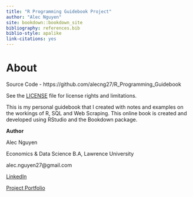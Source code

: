 ```yaml
--- 
title: "R Programming Guidebook Project"
author: "Alec Nguyen"
site: bookdown::bookdown_site
bibliography: references.bib
biblio-style: apalike
link-citations: yes
---
```


# About {-}

Source Code - https://github.com/alecng27/R_Programming_Guidebook

See the [LICENSE](https://github.com/alecng27/R_Programming_Guidebook/blob/main/LICENSE) file for license rights and limitations.

This is my personal guidebook that I created with notes and examples on the workings of R, SQL and Web Scraping. This online book is created and developed using RStudio and the Bookdown package.

**Author**

Alec Nguyen

Economics & Data Science B.A, Lawrence University

alec.nguyen27@gmail.com

[LinkedIn](https://www.linkedin.com/in/alec-nguyen-about/)

[Project Portfolio](https://alecng27.github.io/Project_Portfolio/)


